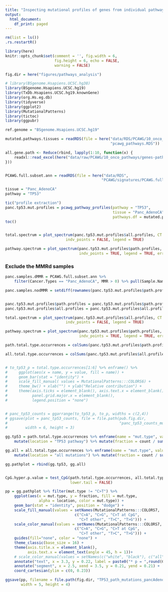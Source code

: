 ```yaml
---
title: "Inspecting mutational profiles of genes from individual pathways"
output: 
  html_document:
    df_print: paged
---
```


```r
rm(list = ls())
.rs.restartR()

library(here)
knitr::opts_chunk$set(comment = '', fig.width = 6, 
                      fig.height = 6, echo = FALSE, 
                      warning = FALSE)

fig.dir = here("figures/pathways_analysis")

```


```r
# library(BSgenome.Hsapiens.UCSC.hg38)
library(BSgenome.Hsapiens.UCSC.hg19)
library(TxDb.Hsapiens.UCSC.hg19.knownGene)
library(org.Hs.eg.db)
library(tidyverse)
library(ggplot2)
library(MutationalPatterns)
library(tictoc)
library(ggpubr)

ref.genome = "BSgenome.Hsapiens.UCSC.hg19"

mutated.pathways.tissues = readRDS(file = here("data/RDS/PCAWG/10_onco_pathways",
                                               "pcawg_pathways.RDS"))

all.gene.path <- Reduce(rbind, lapply(1:10, function(x) {
    readxl::read_excel(here("data/raw/PCAWG/10_onco_pathways/genes-pathways.xlsx"), sheet = x)
}))


PCAWG.full.subset.ann = readRDS(file = here("data/RDS",
                                           "PCAWG/signatures/PCAWG.full.subset.ann.RDS")) 
```
 
 
``` r

tissue = "Panc_AdenoCA"
pathway = "TP53"

tic("profile extraction")
panc.tp53.mut.profiles = pcawg_pathway_profiles(pathway = "TP53",
                                                tissue = "Panc_AdenoCA",
                                                pathways.df = mutated.pathways.tissues)
toc()


total.spectrum = plot_spectrum(panc.tp53.mut.profiles$all.profiles, CT = TRUE,condensed = FALSE, 
                           indv_points = FALSE, legend = TRUE)

pathway.spectrum = plot_spectrum(panc.tp53.mut.profiles$path.profiles, CT = TRUE,condensed = FALSE, 
                                 indv_points = TRUE, legend = TRUE, error_bars = 'none')
```

### Exclude the MMRd samples 

```r
panc.samples.dMMR = PCAWG.full.subset.ann %>% 
    filter(Cancer.Types == "Panc_AdenoCA", MMR > 0) %>% pull(Sample.Names)

panc.samples.nodMMR = setdiff(rownames(panc.tp53.mut.profiles$path.profiles), panc.samples.dMMR)


panc.tp53.mut.profiles$path.profiles = panc.tp53.mut.profiles$path.profiles[panc.samples.nodMMR, ]
panc.tp53.mut.profiles$all.profiles = panc.tp53.mut.profiles$all.profiles[panc.samples.nodMMR, ]
```


```r
total.spectrum = plot_spectrum(panc.tp53.mut.profiles$all.profiles, CT = TRUE,condensed = FALSE, 
                           indv_points = FALSE, legend = TRUE)

pathway.spectrum = plot_spectrum(panc.tp53.mut.profiles$path.profiles, CT = TRUE,condensed = FALSE, 
                                 indv_points = TRUE, legend = TRUE, error_bars = 'none')
```


```r

path.total.type.occurrences = colSums(panc.tp53.mut.profiles$path.profiles)

all.total.type.occurrences = colSums(panc.tp53.mut.profiles$all.profiles)


# to_tp53_p = total.type.occurrences[1:6] %>% enframe() %>%
#     ggplot(aes(x = name, y = value, fill = name)) +
#     geom_bar(stat = "identity") +
#     scale_fill_manual( values = MutationalPatterns:::COLORS6) +
#     theme_bw() + xlab("") + ylab("Relative contribution") +
#     theme(axis.ticks = element_blank(), axis.text.x = element_blank(),
#           panel.grid.major.x = element_blank(),
#           legend.position = "none")


# panc_tp53_counts = ggarrange(to_tp53_p, to_p, widths = c(2,4))
# ggsave(plot = panc_tp53_counts, file = file.path(pub.fig.dir, 
#                                                  "panc_tp53_counts_mut_types.png"),
#        width = 6, height = 3)

gg.tp53 = path.total.type.occurrences %>% enframe(name = "mut.type", value = "count") %>%
    mutate(location = "TP53 pathway") %>% mutate(fraction = count / sum(count))

gg.all = all.total.type.occurrences %>% enframe(name = "mut.type", value = "count") %>%
    mutate(location = "all mutations") %>% mutate(fraction = count / sum(count))

gg.pathplot = rbind(gg.tp53, gg.all)


CpG.hyper.p.value = test_CpG(path.total.type.occurrences, all.total.type.occurrences, 
                             lower.tail = FALSE)

pp = gg.pathplot %>% filter(mut.type != "C>T") %>% 
    ggplot(aes(x = mut.type, y = fraction, fill = mut.type, 
               alpha = location, color = mut.type)) + 
    geom_bar(stat = "identity", position = "dodge") + 
    scale_fill_manual(values = setNames(MutationalPatterns:::COLORS7, 
                               c("C>A", "C>G", "C>T at CpG",
                                 "C>T other", "T>C", "T>G"))) +
    scale_color_manual(values = setNames(MutationalPatterns:::COLORS7, 
                               c("C>A", "C>G", "C>T at CpG",
                                 "C>T other", "T>C", "T>G"))) +
    guides(fill="none", color = "none") + 
    theme_classic(base_size = 16) + 
    theme(axis.title.x = element_blank(),
          axis.text.x = element_text(angle = 45, h = 1))+
    # scale_color_manual(values = setNames(c("white", "black"), c("all", "TP53"))))
    annotate("text", x = 3.3, y = 0.22, label = paste0("* p = ",round(CpG.hyper.p.value, 3))) +
    annotate("segment", x = 2.5, xend = 3.5, y = 0.21, yend = 0.21) +
    coord_cartesian(ylim = c(0, 0.23))

ggsave(pp, filename = file.path(fig.dir, "TP53_path_mutations_pancAdenoCA.pdf"),
       width = 5, height = 4)
```

